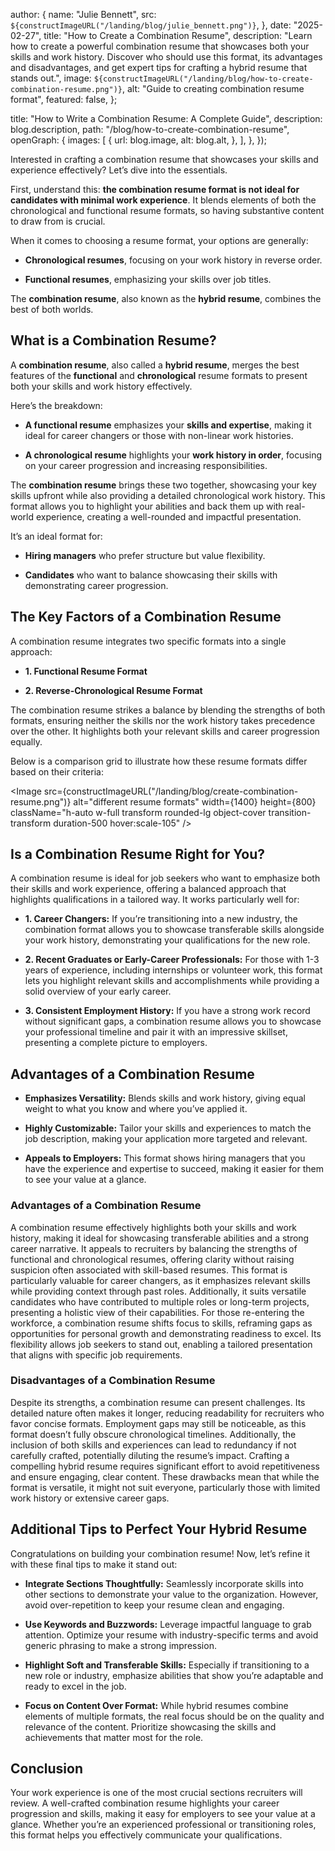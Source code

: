 
  author: {
    name: "Julie Bennett",
    src: `${constructImageURL("/landing/blog/julie_bennett.png")}`,
  },
  date: "2025-02-27",
  title: "How to Create a Combination Resume",
  description:
    "Learn how to create a powerful combination resume that showcases both your skills and work history. Discover who should use this format, its advantages and disadvantages, and get expert tips for crafting a hybrid resume that stands out.",
  image: `${constructImageURL("/landing/blog/how-to-create-combination-resume.png")}`,
  alt: "Guide to creating combination resume format",
  featured: false,
};

  title: "How to Write a Combination Resume: A Complete Guide",
  description: blog.description,
  path: "/blog/how-to-create-combination-resume",
  openGraph: {
    images: [
      {
        url: blog.image,
        alt: blog.alt,
      },
    ],
  },
});


Interested in crafting a combination resume that showcases your skills and experience effectively? Let’s dive into the essentials.

First, understand this: **the combination resume format is not ideal for candidates with minimal work experience**. It blends elements of both the chronological and functional resume formats, so having substantive content to draw from is crucial.

When it comes to choosing a resume format, your options are generally:

- **Chronological resumes**, focusing on your work history in reverse order.

- **Functional resumes**, emphasizing your skills over job titles.

The **combination resume**, also known as the **hybrid resume**, combines the best of both worlds.

## What is a Combination Resume?

A **combination resume**, also called a **hybrid resume**, merges the best features of the **functional** and **chronological** resume formats to present both your skills and work history effectively.

Here’s the breakdown:

- **A functional resume** emphasizes your **skills and expertise**, making it ideal for career changers or those with non-linear work histories.

- **A chronological resume** highlights your **work history in order**, focusing on your career progression and increasing responsibilities.

The **combination resume** brings these two together, showcasing your key skills upfront while also providing a detailed chronological work history. This format allows you to highlight your abilities and back them up with real-world experience, creating a well-rounded and impactful presentation.

It’s an ideal format for:

- **Hiring managers** who prefer structure but value flexibility.

- **Candidates** who want to balance showcasing their skills with demonstrating career progression.

## The Key Factors of a Combination Resume

A combination resume integrates two specific formats into a single approach:

- **1. Functional Resume Format**

- **2. Reverse-Chronological Resume Format**

The combination resume strikes a balance by blending the strengths of both formats, ensuring neither the skills nor the work history takes precedence over the other. It highlights both your relevant skills and career progression equally.

Below is a comparison grid to illustrate how these resume formats differ based on their criteria:

<Image
  src={constructImageURL("/landing/blog/create-combination-resume.png")}
  alt="different resume formats"
  width={1400}
  height={800}
  className="h-auto w-full transform rounded-lg object-cover transition-transform duration-500 hover:scale-105"
/>

## Is a Combination Resume Right for You?

A combination resume is ideal for job seekers who want to emphasize both their skills and work experience, offering a balanced approach that highlights qualifications in a tailored way. It works particularly well for:

- **1. Career Changers:** If you’re transitioning into a new industry, the combination format allows you to showcase transferable skills alongside your work history, demonstrating your qualifications for the new role.

- **2. Recent Graduates or Early-Career Professionals:** For those with 1-3 years of experience, including internships or volunteer work, this format lets you highlight relevant skills and accomplishments while providing a solid overview of your early career.

- **3. Consistent Employment History:** If you have a strong work record without significant gaps, a combination resume allows you to showcase your professional timeline and pair it with an impressive skillset, presenting a complete picture to employers.

## Advantages of a Combination Resume

- **Emphasizes Versatility:** Blends skills and work history, giving equal weight to what you know and where you’ve applied it.

- **Highly Customizable:** Tailor your skills and experiences to match the job description, making your application more targeted and relevant.

- **Appeals to Employers:** This format shows hiring managers that you have the experience and expertise to succeed, making it easier for them to see your value at a glance.

### Advantages of a Combination Resume

A combination resume effectively highlights both your skills and work history, making it ideal for showcasing transferable abilities and a strong career narrative. It appeals to recruiters by balancing the strengths of functional and chronological resumes, offering clarity without raising suspicion often associated with skill-based resumes. This format is particularly valuable for career changers, as it emphasizes relevant skills while providing context through past roles. Additionally, it suits versatile candidates who have contributed to multiple roles or long-term projects, presenting a holistic view of their capabilities. For those re-entering the workforce, a combination resume shifts focus to skills, reframing gaps as opportunities for personal growth and demonstrating readiness to excel. Its flexibility allows job seekers to stand out, enabling a tailored presentation that aligns with specific job requirements.

### Disadvantages of a Combination Resume

Despite its strengths, a combination resume can present challenges. Its detailed nature often makes it longer, reducing readability for recruiters who favor concise formats. Employment gaps may still be noticeable, as this format doesn’t fully obscure chronological timelines. Additionally, the inclusion of both skills and experiences can lead to redundancy if not carefully crafted, potentially diluting the resume’s impact. Crafting a compelling hybrid resume requires significant effort to avoid repetitiveness and ensure engaging, clear content. These drawbacks mean that while the format is versatile, it might not suit everyone, particularly those with limited work history or extensive career gaps.

## Additional Tips to Perfect Your Hybrid Resume

Congratulations on building your combination resume! Now, let’s refine it with these final tips to make it stand out:

- **Integrate Sections Thoughtfully:** Seamlessly incorporate skills into other sections to demonstrate your value to the organization. However, avoid over-repetition to keep your resume clean and engaging.

- **Use Keywords and Buzzwords:** Leverage impactful language to grab attention. Optimize your resume with industry-specific terms and avoid generic phrasing to make a strong impression.

- **Highlight Soft and Transferable Skills:** Especially if transitioning to a new role or industry, emphasize abilities that show you’re adaptable and ready to excel in the job.

- **Focus on Content Over Format:** While hybrid resumes combine elements of multiple formats, the real focus should be on the quality and relevance of the content. Prioritize showcasing the skills and achievements that matter most for the role.

## Conclusion

Your work experience is one of the most crucial sections recruiters will review. A well-crafted combination resume highlights your career progression and skills, making it easy for employers to see your value at a glance. Whether you’re an experienced professional or transitioning roles, this format helps you effectively communicate your qualifications.
